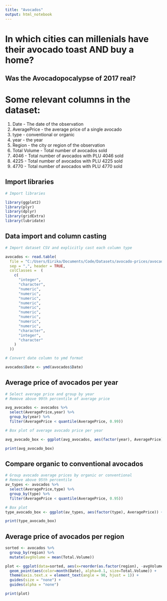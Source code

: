 ```yaml
---
title: "Avocados"
output: html_notebook
---
```


# In which cities can millenials have their avocado toast AND buy a home?

## Was the Avocadopocalypse of 2017 real?

# Some relevant columns in the dataset:

1. Date - The date of the observation
2. AveragePrice - the average price of a single avocado
3. type - conventional or organic
4. year - the year
5. Region - the city or region of the observation
6. Total Volume - Total number of avocados sold
7. 4046 - Total number of avocados with PLU 4046 sold
8. 4225 - Total number of avocados with PLU 4225 sold
9. 4770 - Total number of avocados with PLU 4770 sold

## Import libraries

```r
# Import libraries

library(ggplot2)
library(plyr)
library(dplyr)
library(gridExtra)
library(lubridate)
```


## Data import and column casting

```r
# Import dataset CSV and explicitly cast each column type

avocados <- read.table(
  file = "C:/Users/Eirika/Documents/Code/Datasets/avocado-prices/avocado.csv",
  sep = ",", header = TRUE,
  colClasses =  ( 
    c(
      "integer", 
      "character",
      "numeric",
      "numeric",
      "numeric",
      "numeric",
      "numeric",
      "numeric",
      "numeric",
      "numeric",
      "numeric",
      "character",
      "integer",
      "character"
    )
  ))

# Convert date column to ymd format

avocados$Date <- ymd(avocados$Date)

```

## Average price of avocados per year

```r

# Select average price and group by year
# Remove above 99th percentile of average price

avg_avocados <- avocados %>%
  select(AveragePrice,year) %>%
  group_by(year) %>%
  filter(AveragePrice < quantile(AveragePrice, 0.99))

# Box plot of average avocado price per year

avg_avocado_box <- ggplot(avg_avocados, aes(factor(year), AveragePrice)) + geom_boxplot(aes(fill = factor(year)), width = 0.75) + labs(title="Average Price of Avocados Per Year", x="Year", y="Price ($)") + scale_fill_brewer(palette="Greens")

print(avg_avocado_box)

```

## Compare organic to conventional avocados


```r

# Group avocado average prices by organic or conventional
# Remove above 95th percentile
av_types <- avocados %>%
  select(AveragePrice,type) %>%
  group_by(type) %>%
  filter(AveragePrice < quantile(AveragePrice, 0.95))

# Box plot 
type_avocado_box <- ggplot(av_types, aes(factor(type), AveragePrice)) + geom_boxplot(aes(fill = factor(type)), width = 0.5, outlier.colour = "#006600", outlier.size = 1, outlier.shape = 10, outlier.stroke = 2) + labs(title="Average Price of Avocados: Organic vs Conventional", x="Type", y="Price ($)") + scale_fill_brewer(palette="Greens")

print(type_avocado_box)

```

## Average price of avocados per region

```r
sorted <- avocados %>% 
  group_by(region) %>%
  mutate(avgVolume = mean(Total.Volume))

plot <- ggplot(data=sorted, aes(x=reorder(as.factor(region), -avgVolume), y=AveragePrice)) +
  geom_point(aes(color=month(Date), alpha=0.1, size=Total.Volume)) +
  theme(axis.text.x = element_text(angle = 90, hjust = 1)) +
  guides(size = "none") +
  guides(alpha = "none")

print(plot)
```

